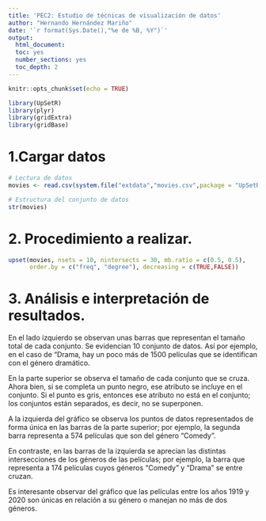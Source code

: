 ---
title: 'PEC2: Estudio de técnicas de visualización de datos'
author: "Hernando Hernández Mariño"
date: '`r format(Sys.Date(),"%e de %B, %Y")`'
output:
  html_document:
  toc: yes
  number_sections: yes
  toc_depth: 2
---

```{r setup, include=FALSE}
knitr::opts_chunk$set(echo = TRUE)
```

```{r load_libraries, include=FALSE}
library(UpSetR)
library(plyr)
library(gridExtra)
library(gridBase)
```

# 1.Cargar datos

```{r read}
# Lectura de datos
movies <- read.csv(system.file("extdata","movies.csv",package = "UpSetR"), header = TRUE, sep=";")
```

```{r str}
# Estructura del conjunto de datos
str(movies)
```

# 2. Procedimiento a realizar.

```{r chunck1}
upset(movies, nsets = 10, nintersects = 30, mb.ratio = c(0.5, 0.5),
      order.by = c("freq", "degree"), decreasing = c(TRUE,FALSE))
```

# 3. Análisis e interpretación de resultados.

En el lado izquierdo se observan unas barras que representan el tamaño total de cada conjunto. Se evidencian 10 conjunto de datos. Así por ejemplo, en el caso de “Drama,  hay un poco más de 1500 películas que se identifican con el género dramático.

En la parte superior se observa el tamaño de cada conjunto que se cruza. Ahora bien, si se completa un punto negro, ese atributo se incluye en el conjunto. Si el punto es gris, entonces ese atributo no está en el conjunto; los conjuntos están separados, es decir, no se superponen. 

A la izquierda del gráfico se observa los puntos de datos representados de forma única en las barras de la parte superior; por ejemplo, la segunda barra representa a 574 películas que son del género “Comedy”. 

En contraste, en las barras de la izquierda se aprecian las distintas intersecciones de los géneros de las películas; por ejemplo, la barra que representa a 174 películas cuyos géneros “Comedy” y “Drama” se entre cruzan. 

Es interesante observar del gráfico que las películas entre los años 1919 y 2020 son únicas en relación a su género o manejan no más de dos géneros. 


